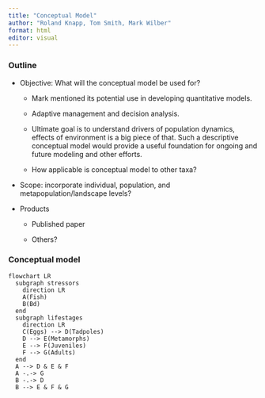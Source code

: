 ```yaml
---
title: "Conceptual Model"
author: "Roland Knapp, Tom Smith, Mark Wilber"
format: html
editor: visual
---
```


### Outline

-   Objective: What will the conceptual model be used for?

    -   Mark mentioned its potential use in developing quantitative models.

    -   Adaptive management and decision analysis.

    -   Ultimate goal is to understand drivers of population dynamics, effects of environment is a big piece of that.
        Such a descriptive conceptual model would provide a useful foundation for ongoing and future modeling and other efforts.

    -   How applicable is conceptual model to other taxa?

-   Scope: incorporate individual, population, and metapopulation/landscape levels?

-   Products

    -   Published paper

    -   Others?

### Conceptual model

```mermaid
flowchart LR
  subgraph stressors
    direction LR
    A(Fish)
    B(Bd)
  end  
  subgraph lifestages
    direction LR
    C(Eggs) --> D(Tadpoles)
    D --> E(Metamorphs)
    E --> F(Juveniles)
    F --> G(Adults)
  end 
  A --> D & E & F
  A -.-> G
  B -.-> D
  B --> E & F & G

  

```
